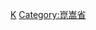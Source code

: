 {{Navbox
|bodyclass=hlist

|state      = autocollapse<!--autocollapse、uncollapsed、collapsed、plain、off-->
|name       = 崑嵩省行政区划
|title      = [[越南]][[崑嵩省]]行政区划
|image      = [[file:Flag of Vietnam.svg|border|50px|越南国旗]]
|above      =
|abovestyle = 
|listclass  = hlist

|group1 = [[省辖市]]（1）
| list1 =
*[[崑嵩市]]
|group2 = [[县]]（9）
| list2 =
*[[得格雷县]]
*[[得河县]]
*[[得苏县]]
*[[亞赫德雷縣]]
*[[公伯隴縣]]
*[[公瑞縣]]
*[[玉回縣]]
*[[沙泰縣]]
*[[都莫龍縣]]
|belowstyle = text-align: left;
|below      = 参阅：[[越南县级以上行政区列表]]
}}<noinclude>
[[Category:越南二级行政区模板|K]]
[[Category:崑嵩省]]
</noinclude>